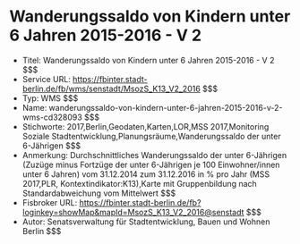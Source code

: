 # Wanderungssaldo von Kindern unter 6 Jahren 2015-2016 - V 2
- Titel: Wanderungssaldo von Kindern unter 6 Jahren 2015-2016 - V 2 $$$
- Service URL: https://fbinter.stadt-berlin.de/fb/wms/senstadt/MsozS_K13_V2_2016 $$$
- Typ: WMS $$$
- Name: wanderungssaldo-von-kindern-unter-6-jahren-2015-2016-v-2-wms-cd328093 $$$
- Stichworte: 2017,Berlin,Geodaten,Karten,LOR,MSS 2017,Monitoring Soziale Stadtentwicklung,Planungsräume,Wanderungssaldo der unter 6-Jährigen $$$
- Anmerkung: Durchschnittliches Wanderungssaldo der unter 6-Jährigen (Zuzüge minus Fortzüge der unter 6-Jährigen je 100 Einwohner/innen unter 6 Jahren) vom 31.12.2014 zum 31.12.2016 in % pro Jahr (MSS 2017,PLR, Kontextindikator:K13),Karte mit Gruppenbildung nach Standardabweichung vom Mittelwert $$$
- Fisbroker URL: https://fbinter.stadt-berlin.de/fb?loginkey=showMap&mapId=MsozS_K13_V2_2016@senstadt $$$
- Autor: Senatsverwaltung für Stadtentwicklung, Bauen und Wohnen Berlin $$$
